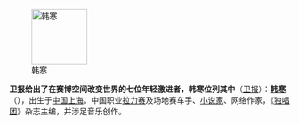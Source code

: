 [[File:Han Han 2.jpg|100px|left|韩寒]]

'''卫报给出了在赛博空间改变世界的七位年轻激进者，韩寒位列其中'''（[http://www.guardian.co.uk/technology/2010/nov/28/internet-radicals-world-wide-web 卫报]）：'''[[韩寒]]'''（{{bd|1982年|9月23日|catIdx=Han Han}}），出生于[[中国]][[上海]]。中国职业[[拉力赛]]及场地赛车手、[[小说家]]、网络作家，《[[独唱团]]》杂志主编，并涉足音乐创作。